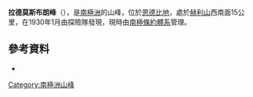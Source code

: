{{coord|66|22|S|51|4|E|display=title}}

'''拉德莫斯布朗峰'''（{{lang-en|Rudmose Brown Peak}}），是[[南極洲|南極洲]]的山峰，位於[[恩德比地|恩德比地]]，處於[[赫利山|赫利山]]西南面15公里，在1930年1月由探險隊發現，現時由[[南極條約體系|南極條約體系]]管理。
 
==參考資料==
*{{usgs-gazetteer}}

{{Antarctica-geo-stub}}
[[Category:南極洲山峰|Category:南極洲山峰]]